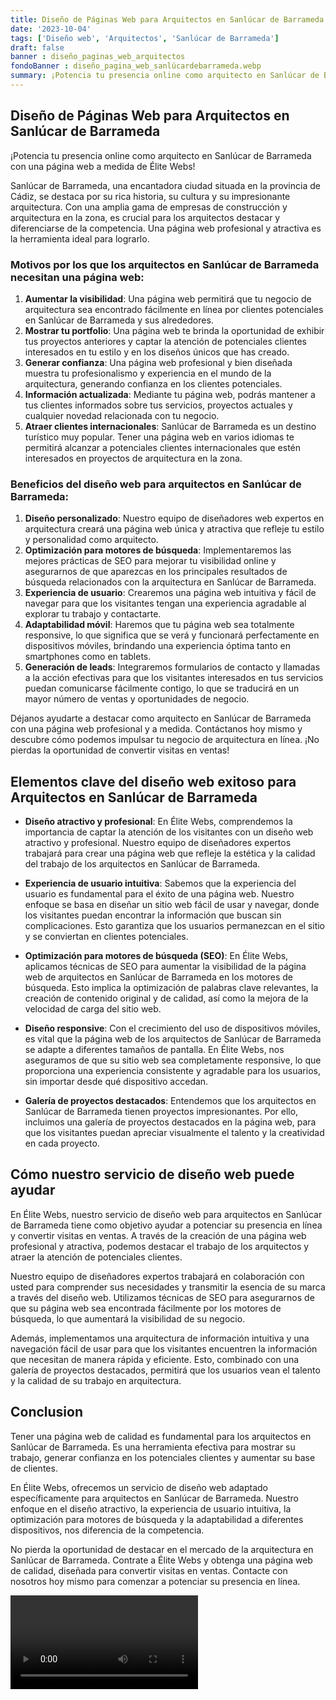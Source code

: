 ```yaml
---
title: Diseño de Páginas Web para Arquitectos en Sanlúcar de Barrameda
date: '2023-10-04'
tags: ['Diseño web', 'Arquitectos', 'Sanlúcar de Barrameda']
draft: false
banner : diseño_paginas_web_arquitectos
fondoBanner : diseño_pagina_web_sanlúcardebarrameda.webp
summary: ¡Potencia tu presencia online como arquitecto en Sanlúcar de Barrameda con una página web a medida de Élite Webs!
---
```


## Diseño de Páginas Web para Arquitectos en Sanlúcar de Barrameda

¡Potencia tu presencia online como arquitecto en Sanlúcar de Barrameda con una página web a medida de Élite Webs!

Sanlúcar de Barrameda, una encantadora ciudad situada en la provincia de Cádiz, se destaca por su rica historia, su cultura y su impresionante arquitectura. Con una amplia gama de empresas de construcción y arquitectura en la zona, es crucial para los arquitectos destacar y diferenciarse de la competencia. Una página web profesional y atractiva es la herramienta ideal para lograrlo.

### Motivos por los que los arquitectos en Sanlúcar de Barrameda necesitan una página web:

1. **Aumentar la visibilidad**: Una página web permitirá que tu negocio de arquitectura sea encontrado fácilmente en línea por clientes potenciales en Sanlúcar de Barrameda y sus alrededores.
2. **Mostrar tu portfolio**: Una página web te brinda la oportunidad de exhibir tus proyectos anteriores y captar la atención de potenciales clientes interesados en tu estilo y en los diseños únicos que has creado.
3. **Generar confianza**: Una página web profesional y bien diseñada muestra tu profesionalismo y experiencia en el mundo de la arquitectura, generando confianza en los clientes potenciales.
4. **Información actualizada**: Mediante tu página web, podrás mantener a tus clientes informados sobre tus servicios, proyectos actuales y cualquier novedad relacionada con tu negocio.
5. **Atraer clientes internacionales**: Sanlúcar de Barrameda es un destino turístico muy popular. Tener una página web en varios idiomas te permitirá alcanzar a potenciales clientes internacionales que estén interesados en proyectos de arquitectura en la zona.

### Beneficios del diseño web para arquitectos en Sanlúcar de Barrameda:

1. **Diseño personalizado**: Nuestro equipo de diseñadores web expertos en arquitectura creará una página web única y atractiva que refleje tu estilo y personalidad como arquitecto.
2. **Optimización para motores de búsqueda**: Implementaremos las mejores prácticas de SEO para mejorar tu visibilidad online y asegurarnos de que aparezcas en los principales resultados de búsqueda relacionados con la arquitectura en Sanlúcar de Barrameda.
3. **Experiencia de usuario**: Crearemos una página web intuitiva y fácil de navegar para que los visitantes tengan una experiencia agradable al explorar tu trabajo y contactarte.
4. **Adaptabilidad móvil**: Haremos que tu página web sea totalmente responsive, lo que significa que se verá y funcionará perfectamente en dispositivos móviles, brindando una experiencia óptima tanto en smartphones como en tablets.
5. **Generación de leads**: Integraremos formularios de contacto y llamadas a la acción efectivas para que los visitantes interesados en tus servicios puedan comunicarse fácilmente contigo, lo que se traducirá en un mayor número de ventas y oportunidades de negocio.

Déjanos ayudarte a destacar como arquitecto en Sanlúcar de Barrameda con una página web profesional y a medida. Contáctanos hoy mismo y descubre cómo podemos impulsar tu negocio de arquitectura en línea. ¡No pierdas la oportunidad de convertir visitas en ventas!

<GifSeo />

<Cta />

## Elementos clave del diseño web exitoso para Arquitectos en Sanlúcar de Barrameda

- **Diseño atractivo y profesional**: En Élite Webs, comprendemos la importancia de captar la atención de los visitantes con un diseño web atractivo y profesional. Nuestro equipo de diseñadores expertos trabajará para crear una página web que refleje la estética y la calidad del trabajo de los arquitectos en Sanlúcar de Barrameda.

- **Experiencia de usuario intuitiva**: Sabemos que la experiencia del usuario es fundamental para el éxito de una página web. Nuestro enfoque se basa en diseñar un sitio web fácil de usar y navegar, donde los visitantes puedan encontrar la información que buscan sin complicaciones. Esto garantiza que los usuarios permanezcan en el sitio y se conviertan en clientes potenciales.

- **Optimización para motores de búsqueda (SEO)**: En Élite Webs, aplicamos técnicas de SEO para aumentar la visibilidad de la página web de arquitectos en Sanlúcar de Barrameda en los motores de búsqueda. Esto implica la optimización de palabras clave relevantes, la creación de contenido original y de calidad, así como la mejora de la velocidad de carga del sitio web.

- **Diseño responsive**: Con el crecimiento del uso de dispositivos móviles, es vital que la página web de los arquitectos de Sanlúcar de Barrameda se adapte a diferentes tamaños de pantalla. En Élite Webs, nos aseguramos de que su sitio web sea completamente responsive, lo que proporciona una experiencia consistente y agradable para los usuarios, sin importar desde qué dispositivo accedan.

- **Galería de proyectos destacados**: Entendemos que los arquitectos en Sanlúcar de Barrameda tienen proyectos impresionantes. Por ello, incluimos una galería de proyectos destacados en la página web, para que los visitantes puedan apreciar visualmente el talento y la creatividad en cada proyecto.

## Cómo nuestro servicio de diseño web puede ayudar

En Élite Webs, nuestro servicio de diseño web para arquitectos en Sanlúcar de Barrameda tiene como objetivo ayudar a potenciar su presencia en línea y convertir visitas en ventas. A través de la creación de una página web profesional y atractiva, podemos destacar el trabajo de los arquitectos y atraer la atención de potenciales clientes.

Nuestro equipo de diseñadores expertos trabajará en colaboración con usted para comprender sus necesidades y transmitir la esencia de su marca a través del diseño web. Utilizamos técnicas de SEO para asegurarnos de que su página web sea encontrada fácilmente por los motores de búsqueda, lo que aumentará la visibilidad de su negocio.

Además, implementamos una arquitectura de información intuitiva y una navegación fácil de usar para que los visitantes encuentren la información que necesitan de manera rápida y eficiente. Esto, combinado con una galería de proyectos destacados, permitirá que los usuarios vean el talento y la calidad de su trabajo en arquitectura.

## Conclusion

Tener una página web de calidad es fundamental para los arquitectos en Sanlúcar de Barrameda. Es una herramienta efectiva para mostrar su trabajo, generar confianza en los potenciales clientes y aumentar su base de clientes.

En Élite Webs, ofrecemos un servicio de diseño web adaptado específicamente para arquitectos en Sanlúcar de Barrameda. Nuestro enfoque en el diseño atractivo, la experiencia de usuario intuitiva, la optimización para motores de búsqueda y la adaptabilidad a diferentes dispositivos, nos diferencia de la competencia.

No pierda la oportunidad de destacar en el mercado de la arquitectura en Sanlúcar de Barrameda. Contrate a Élite Webs y obtenga una página web de calidad, diseñada para convertir visitas en ventas. Contacte con nosotros hoy mismo para comenzar a potenciar su presencia en línea.

<Video />

<CtaBot job='Arquitectos' city='Sanlúcar de Barrameda'/>

<Gmaps query='Sanlúcar de Barrameda+españa+maps' />